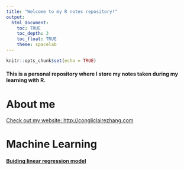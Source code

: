 ```yaml
---
title: "Welcome to my R notes repository!"
output:
  html_document:
    toc: TRUE
    toc_depth: 3
    toc_float: TRUE
    theme: spacelab
---
```


```r
knitr::opts_chunk$set(echo = TRUE)

```


#### This is a personal repository where I store my notes taken during my learning with R.

# About me

[Check out my website: http://congliclairezhang.com](http://congliclairezhang.com)

# Machine Learning

#### [Buiding linear regression model](./ML/dataprofessor.md)




